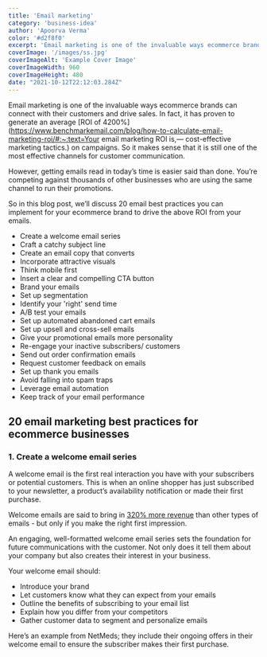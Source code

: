 ```yaml
---
title: 'Email marketing'
category: 'business-idea'
author: 'Apoorva Verma'
color: '#d2f8f0'
excerpt: 'Email marketing is one of the invaluable ways ecommerce brands can connect with their customers and drive sales'
coverImage: '/images/ss.jpg'
coverImageAlt: 'Example Cover Image'
coverImageWidth: 960
coverImageHeight: 480
date: "2021-10-12T22:12:03.284Z"
---
```




Email marketing is one of the invaluable ways ecommerce brands can connect with their customers and drive sales. In fact, it has proven to generate an average [ROI of 4200%](https://www.benchmarkemail.com/blog/how-to-calculate-email-marketing-roi/#:~:text=Your email marketing ROI is,— cost-effective marketing tactics.) on campaigns. So it makes sense that it is still one of the most effective channels for customer communication. 

However, getting emails read in today’s time is easier said than done. You’re competing against thousands of other businesses who are using the same channel to run their promotions. 

So in this blog post, we’ll discuss 20 email best practices you can implement for your ecommerce brand to drive the above ROI from your emails.

- Create a welcome email series
- Craft a catchy subject line 
- Create an email copy that converts
- Incorporate attractive visuals 
- Think mobile first 
- Insert a clear and compelling CTA button
- Brand your emails 
- Set up segmentation 
- Identify your 'right' send time
- A/B test your emails 
- Set up automated abandoned cart emails 
- Set up upsell and cross-sell emails 
- Give your promotional emails more personality 
- Re-engage your inactive subscribers/ customers 
- Send out order confirmation emails 
- Request customer feedback on emails 
- Set up thank you emails 
- Avoid falling into spam traps 
- Leverage email automation 
- Keep track of your email performance 

## **20 email marketing best practices for ecommerce businesses**

### **1. Create a welcome email series** 

A welcome email is the first real interaction you have with your subscribers or potential customers. This is when an online shopper has just subscribed to your newsletter, a product’s availability notification or made their first purchase. 

Welcome emails are said to bring in [320% more revenue](https://snov.io/blog/email-marketing-statistics/) than other types of emails - but only if you make the right first impression. 

An engaging, well-formatted welcome email series sets the foundation for future communications with the customer. Not only does it tell them about your company but also creates their interest in your business. 

Your welcome email should: 

- Introduce your brand 
- Let customers know what they can expect from your emails 
- Outline the benefits of subscribing to your email list
- Explain how you differ from your competitors 
- Gather customer data to segment and personalize emails 

Here’s an example from NetMeds; they include their ongoing offers in their welcome email to ensure the subscriber makes their first purchase. 